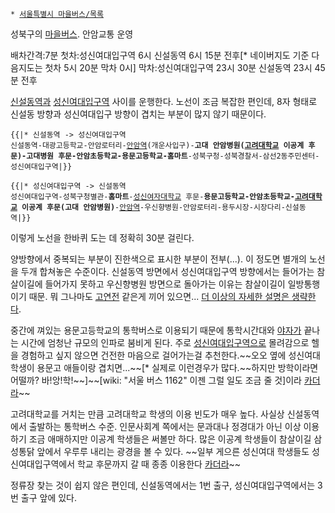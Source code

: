  * [[서울특별시 마을버스/목록]]

성북구의 [[마을버스]]. 안암교통 운영

배차간격:7분
첫차:성신여대입구역 6시 신설동역 6시 15분 전후[* 네이버지도 기준 다음지도는 첫차 5시 20분 막차 0시]
막차:성신여대입구역 23시 30분 신설동역 23시 45분 전후

[[신설동역]]과 [[성신여대입구역]] 사이를 운행한다. 노선이 조금 복잡한 편인데, 8자 형태로 신설동 방향과 성신여대입구 방향이 겹치는 부분이 많지 않기 때문이다.

 {{|* 신설동역 -> 성신여대입구역
 신설동역-대광고등학교-안암로터리-[[안암역]](개운사입구)-'''고대 안암병원([[고려대학교]] 이공계 후문)-고대병원 후문-안암초등학교-용문고등학교-홈마트'''-성북구청-성북경찰서-삼선2동주민센터-성신여대입구역|}}

 {{|* 성신여대입구역 -> 신설동역
 성신여대입구역-성북구청별관-'''홈마트'''-[[성신여자대학교]] 후문-'''용문고등학교-안암초등학교-[[고려대학교]] 이공계 후문(고대 안암병원)'''-[[안암역]]-우신향병원-안암로터리-용두시장-시장다리-신설동역|}}

이렇게 노선을 한바퀴 도는 데 정확히 30분 걸린다. 

양방향에서 중복되는 부분이 진한색으로 표시한 부분이 전부(...). 이 정도면 별개의 노선을 두개 합쳐놓은 수준이다. 신설동역 방면에서 성신여대입구역 방향에서는 들어가는 참살이길에 들어가지 못하고 우신향병원 방면으로 돌아가는 이유는 참살이길이 일방통행이기 때문. 뭐 그나마도 [[고연전]] 같은게 끼어 있으면... [[더 이상의 자세한 설명은 생략한다]]. 

중간에 껴있는 용문고등학교의 통학버스로 이용되기 때문에 통학시간대와 [[야자]]가 끝나는 시간에 엄청난 규모의 인파로 붐비게 된다. 주로 [[성신여대입구역]]으로 몰려감으로 헬을 경험하고 싶지 않으면 건전한 마음으로 걸어가는걸 추천한다.~~오오 옆에 성신여대학생이 용문고 애들이랑 겹치면...~~[* 실제로 이런경우가 많다.~~하지만 방학이라면 어떨까? 바!앙!학!~~]~~[wiki: "서울 버스 1162" 이젠 그럴 일도 조금 줄 것]이라 [[카더라]]~~

고려대학교를 거치는 만큼 고려대학교 학생의 이용 빈도가 매우 높다. 사실상 신설동역에서 출발하는 통학버스 수준. 인문사회계 쪽에서는 문과대나 정경대가 아닌 이상 이용하기 조금 애매하지만 이공계 학생들은 써볼만 하다. 많은 이공계 학생들이 참살이길 삼성통닭 앞에서 우루루 내리는 광경을 볼 수 있다. ~~일부 게으른 성신여대 학생들도 성신여대입구역에서 학교 후문까지 갈 때 종종 이용한다 [[카더라]]~~

정류장 찾는 것이 쉽지 않은 편인데, 신설동역에서는 1번 출구, 성신여대입구역에서는 3번 출구 앞에 있다. 
